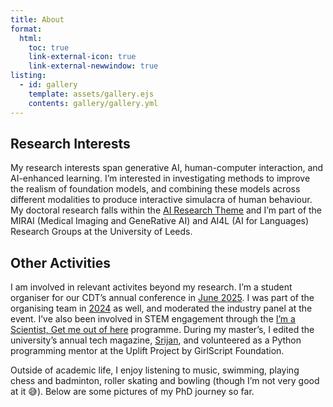 ```yaml
---
title: About
format:
  html:
    toc: true
    link-external-icon: true
    link-external-newwindow: true
listing: 
  - id: gallery
    template: assets/gallery.ejs
    contents: gallery/gallery.yml
---
```


## Research Interests

My research interests span generative AI, human-computer interaction, and AI-enhanced learning. I'm interested in investigating methods to improve the realism of foundation models, and combining these models across different modalities to produce interactive simulacra of human behaviour. My doctoral research falls within the [AI Research Theme](https://eps.leeds.ac.uk/computing-research-groups/doc/artificial-intelligence) and I'm part of the MIRAI (Medical Imaging and GeneRative AI) and AI4L (AI for Languages) Research Groups at the University of Leeds.

## Other Activities

I am involved in relevant activites beyond my research. I'm a student organiser for our CDT's annual conference in [June 2025](https://ai-medical-cdt.github.io/conference2025/). I was part of the organising team in [2024](https://sites.google.com/view/leedsaimedicalcdtconference?usp=sharing) as well, and moderated the industry panel at the event. I've also been involved in STEM engagement through the [I’m a Scientist, Get me out of here](https://ai24.imascientist.org.uk/profile/arpitasaggar/) programme. During my master's, I edited the university's annual tech magazine, [Srijan](https://cs.du.ac.in/students/student-activities/srijan/), and volunteered as a Python programming mentor at the Uplift Project by GirlScript Foundation.

Outside of academic life, I enjoy listening to music, swimming, playing chess and badminton, roller skating and bowling (though I'm not very good at it 😅). Below are some pictures of my PhD journey so far.

::: {#gallery}
:::